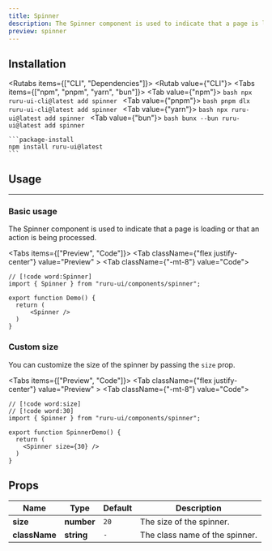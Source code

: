 ```yaml
---
title: Spinner
description: The Spinner component is used to indicate that a page is loading or that an action is being processed.
preview: spinner
---
```



## Installation

<Rutabs items={["CLI", "Dependencies"]}>
  <Rutab value={"CLI"}>
    <Tabs items={["npm", "pnpm", "yarn", "bun"]}>
      <Tab value={"npm"}>
      ```bash
      npx ruru-ui-cli@latest add spinner
      ```
      </Tab>
      <Tab value={"pnpm"}>
      ```bash
      pnpm dlx ruru-ui-cli@latest add spinner
      ```
      </Tab>
      <Tab value={"yarn"}>
      ```bash
      npx ruru-ui@latest add spinner
      ```
      </Tab>
      <Tab value={"bun"}>
      ```bash
      bunx --bun ruru-ui@latest add spinner
      ```
    </Tab>
    </Tabs>

  </Rutab>
  <Rutab value={"Dependencies"}>

    ```package-install
    npm install ruru-ui@latest
    ```

  </Rutab>
</Rutabs>

## Usage

---

### Basic usage

The Spinner component is used to indicate that a page is loading or that an action is being processed.

<Tabs items={["Preview", "Code"]}>
  <Tab className={"flex justify-center"} value="Preview" >
    <Spinner />
  </Tab>
  <Tab className={"-mt-8"} value="Code">
```tsx
// [!code word:Spinner]
import { Spinner } from "ruru-ui/components/spinner";

export function Demo() {
  return (
      <Spinner />
  )
}
```
  </Tab>
</Tabs>

### Custom size

You can customize the size of the spinner by passing the `size` prop.

<Tabs items={["Preview", "Code"]}>
  <Tab className={"flex justify-center"} value="Preview" >
    <Spinner size={30} />
  </Tab>
  <Tab className={"-mt-8"} value="Code">
```tsx
// [!code word:size]
// [!code word:30]
import { Spinner } from "ruru-ui/components/spinner";

export function SpinnerDemo() {
  return (
    <Spinner size={30} />
  )
}
```
  </Tab>
</Tabs>

## Props

| Name          | Type       | Default | Description                    |
| ------------- | ---------- | ------- | ------------------------------ |
| **size**      | **number** | `20`    | The size of the spinner.       |
| **className** | **string** | `-`     | The class name of the spinner. |
